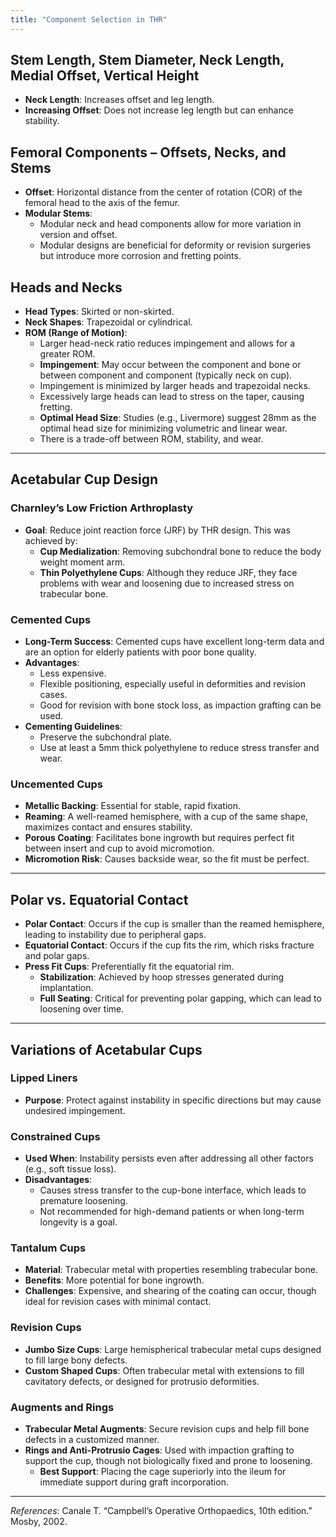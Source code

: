 ```yaml
---
title: "Component Selection in THR"
---
```


## Stem Length, Stem Diameter, Neck Length, Medial Offset, Vertical Height

-   **Neck Length**: Increases offset and leg length.
-   **Increasing Offset**: Does not increase leg length but can enhance stability.

## Femoral Components – Offsets, Necks, and Stems

-   **Offset**: Horizontal distance from the center of rotation (COR) of the femoral head to the axis of the femur.
-   **Modular Stems**:
    -   Modular neck and head components allow for more variation in version and offset.
    -   Modular designs are beneficial for deformity or revision surgeries but introduce more corrosion and fretting points.

## Heads and Necks

-   **Head Types**: Skirted or non-skirted.
-   **Neck Shapes**: Trapezoidal or cylindrical.
-   **ROM (Range of Motion)**:
    -   Larger head-neck ratio reduces impingement and allows for a greater ROM.
    -   **Impingement**: May occur between the component and bone or between component and component (typically neck on cup).\
    -   Impingement is minimized by larger heads and trapezoidal necks.\
    -   Excessively large heads can lead to stress on the taper, causing fretting.\
    -   **Optimal Head Size**: Studies (e.g., Livermore) suggest 28mm as the optimal head size for minimizing volumetric and linear wear.\
    -   There is a trade-off between ROM, stability, and wear.

------------------------------------------------------------------------

## Acetabular Cup Design

### Charnley’s Low Friction Arthroplasty

-   **Goal**: Reduce joint reaction force (JRF) by THR design. This was achieved by:
    -   **Cup Medialization**: Removing subchondral bone to reduce the body weight moment arm.
    -   **Thin Polyethylene Cups**: Although they reduce JRF, they face problems with wear and loosening due to increased stress on trabecular bone.

### Cemented Cups

-   **Long-Term Success**: Cemented cups have excellent long-term data and are an option for elderly patients with poor bone quality.
-   **Advantages**:
    -   Less expensive.\
    -   Flexible positioning, especially useful in deformities and revision cases.
    -   Good for revision with bone stock loss, as impaction grafting can be used.
-   **Cementing Guidelines**:
    -   Preserve the subchondral plate.\
    -   Use at least a 5mm thick polyethylene to reduce stress transfer and wear.

### Uncemented Cups

-   **Metallic Backing**: Essential for stable, rapid fixation.
-   **Reaming**: A well-reamed hemisphere, with a cup of the same shape, maximizes contact and ensures stability.
-   **Porous Coating**: Facilitates bone ingrowth but requires perfect fit between insert and cup to avoid micromotion.
-   **Micromotion Risk**: Causes backside wear, so the fit must be perfect.

------------------------------------------------------------------------

## Polar vs. Equatorial Contact

-   **Polar Contact**: Occurs if the cup is smaller than the reamed hemisphere, leading to instability due to peripheral gaps.
-   **Equatorial Contact**: Occurs if the cup fits the rim, which risks fracture and polar gaps.
-   **Press Fit Cups**: Preferentially fit the equatorial rim.
    -   **Stabilization**: Achieved by hoop stresses generated during implantation.
    -   **Full Seating**: Critical for preventing polar gapping, which can lead to loosening over time.

------------------------------------------------------------------------

## Variations of Acetabular Cups

### Lipped Liners

-   **Purpose**: Protect against instability in specific directions but may cause undesired impingement.

### Constrained Cups

-   **Used When**: Instability persists even after addressing all other factors (e.g., soft tissue loss).
-   **Disadvantages**:
    -   Causes stress transfer to the cup-bone interface, which leads to premature loosening.
    -   Not recommended for high-demand patients or when long-term longevity is a goal.

### Tantalum Cups

-   **Material**: Trabecular metal with properties resembling trabecular bone.
-   **Benefits**: More potential for bone ingrowth.
-   **Challenges**: Expensive, and shearing of the coating can occur, though ideal for revision cases with minimal contact.

### Revision Cups

-   **Jumbo Size Cups**: Large hemispherical trabecular metal cups designed to fill large bony defects.
-   **Custom Shaped Cups**: Often trabecular metal with extensions to fill cavitatory defects, or designed for protrusio deformities.

### Augments and Rings

-   **Trabecular Metal Augments**: Secure revision cups and help fill bone defects in a customized manner.
-   **Rings and Anti-Protrusio Cages**: Used with impaction grafting to support the cup, though not biologically fixed and prone to loosening.
    -   **Best Support**: Placing the cage superiorly into the ileum for immediate support during graft incorporation.

------------------------------------------------------------------------

*References*: Canale T. "Campbell’s Operative Orthopaedics, 10th edition." Mosby, 2002.
